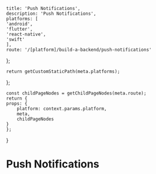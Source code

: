 

    title: 'Push Notifications',
    description: 'Push Notifications',
    platforms: [
    'android',
    'flutter',
    'react-native',
    'swift'
    ],
    route: '/[platform]/build-a-backend/push-notifications'
};

    return getCustomStaticPath(meta.platforms);
};

    const childPageNodes = getChildPageNodes(meta.route);
    return {
    props: {
        platform: context.params.platform,
        meta,
        childPageNodes
    }
    };
}

# Push Notifications

<Overview childPageNodes={props.childPageNodes} />
    
